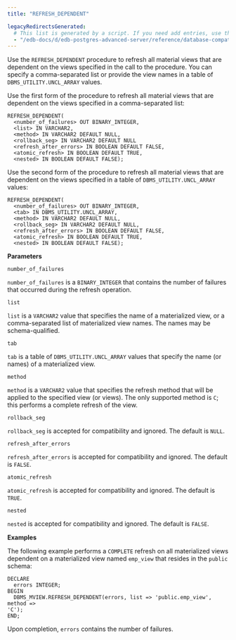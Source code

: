 ```yaml
---
title: "REFRESH_DEPENDENT"

legacyRedirectsGenerated:
  # This list is generated by a script. If you need add entries, use the `legacyRedirects` key.
  - "/edb-docs/d/edb-postgres-advanced-server/reference/database-compatibility-for-oracle-developers-built-in-package-guide/13/refresh_dependent.html"
---
```


Use the `REFRESH_DEPENDENT` procedure to refresh all material views that are dependent on the views specified in the call to the procedure. You can specify a comma-separated list or provide the view names in a table of `DBMS_UTILITY.UNCL_ARRAY` values.

Use the first form of the procedure to refresh all material views that are dependent on the views specified in a comma-separated list:

```text
REFRESH_DEPENDENT(
  <number_of_failures> OUT BINARY_INTEGER,
  <list> IN VARCHAR2,
  <method> IN VARCHAR2 DEFAULT NULL,
  <rollback_seg> IN VARCHAR2 DEFAULT NULL
  <refresh_after_errors> IN BOOLEAN DEFAULT FALSE,
  <atomic_refresh> IN BOOLEAN DEFAULT TRUE,
  <nested> IN BOOLEAN DEFAULT FALSE);
```

Use the second form of the procedure to refresh all material views that are dependent on the views specified in a table of `DBMS_UTILITY.UNCL_ARRAY` values:

```text
REFRESH_DEPENDENT(
  <number_of_failures> OUT BINARY_INTEGER,
  <tab> IN DBMS_UTILITY.UNCL_ARRAY,
  <method> IN VARCHAR2 DEFAULT NULL,
  <rollback_seg> IN VARCHAR2 DEFAULT NULL,
  <refresh_after_errors> IN BOOLEAN DEFAULT FALSE,
  <atomic_refresh> IN BOOLEAN DEFAULT TRUE,
  <nested> IN BOOLEAN DEFAULT FALSE);
```

**Parameters**

`number_of_failures`

 `number_of_failures` is a `BINARY_INTEGER` that contains the number of failures that occurred during the refresh operation.

`list`

 `list` is a `VARCHAR2` value that specifies the name of a materialized view, or a comma-separated list of materialized view names. The names may be schema-qualified.

`tab`

 `tab` is a table of `DBMS_UTILITY.UNCL_ARRAY` values that specify the name (or names) of a materialized view.

`method`

 `method` is a `VARCHAR2` value that specifies the refresh method that will be applied to the specified view (or views). The only supported method is `C`; this performs a complete refresh of the view.

`rollback_seg`

 `rollback_seg` is accepted for compatibility and ignored. The default is `NULL`.

`refresh_after_errors`

 `refresh_after_errors` is accepted for compatibility and ignored. The default is `FALSE`.

`atomic_refresh`

 `atomic_refresh` is accepted for compatibility and ignored. The default is `TRUE`.

`nested`

 `nested` is accepted for compatibility and ignored. The default is `FALSE`.

**Examples**

The following example performs a `COMPLETE` refresh on all materialized views dependent on a materialized view named `emp_view` that resides in the `public` schema:

```text
DECLARE
  errors INTEGER;
BEGIN
  DBMS_MVIEW.REFRESH_DEPENDENT(errors, list => 'public.emp_view', method =>
'C');
END;
```

Upon completion, `errors` contains the number of failures.
